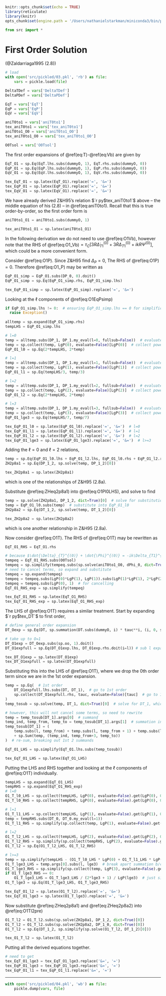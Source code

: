 ```r
knitr::opts_chunk$set(echo = TRUE)
library(reticulate)
library(knitr)
opts_chunk$set(engine.path = '/Users/nathanielstarkman/miniconda3/bin/python3.7')
```

```python
from src import *
```

# First Order Solution
(@Zaldarriaga1995 (2.8))

```python
# load 
with open('src/pickled/03.pkl', 'rb') as file:
    vars = pickle.load(file)

DeltaTDef = vars['DeltaTDef']
DeltaPDef = vars['DeltaPDef']

EqT = vars['EqT']
EqP = vars['EqP']
EqV = vars['EqV']

aniT0to1 = vars['aniT0to1']
tex_aniT0to1 = vars['tex_aniT0to1']
aniT0to1_O0 = vars['aniT0to1_O0']
tex_aniT0to1_O0 = vars['tex_aniT0to1_O0']

O0Tsol = vars['O0Tsol']
```

The first order expansions of \@ref(eq:T)-\@ref(eq:Vb) are given by 

```python
EqT_O1 = sp.Eq(EqT.lhs.subs(dummyO, 1), EqT.rhs.subs(dummyO, 0))
EqP_O1 = sp.Eq(EqP.lhs.subs(dummyO, 1), EqP.rhs.subs(dummyO, 0))
EqV_O1 = sp.Eq(EqV.lhs.subs(dummyO, 1), EqV.rhs.subs(dummyO, 0))
```

```python
tex_EqT_O1 = sp.latex(EqT_O1).replace('=', '&=')
tex_EqP_O1 = sp.latex(EqP_O1).replace('=', '&=')
tex_EqV_O1 = sp.latex(EqV_O1).replace('=', '&=')
```

\begin{align}
    `r py$tex_EqT_O1` & (\#eq:O1T) \\
    `r py$tex_EqP_O1` & (\#eq:O1P) \\
    `r py$tex_EqV_O1` & (\#eq:O1Vb)
\end{align}


We have already derived Z\&H95's relation $`r py$tex_aniT0to1`$ above -- the middle equation of his (2.8) -- in \@ref(eq:aniT0to1). Recall that this is true order-by-order, so the first order form is 

```python
aniT0to1_O1 = aniT0to1.subs(dummyO, 1)
```

```python
tex_aniT0to1_O1 = sp.latex(aniT0to1_O1)
```

\begin{equation}
    `r py$tex_aniT0to1_O1`.
    (\#eq:O1aniT0to1)
\end{equation}
    
In the following derivation we do not need to use \@ref(eq:O1Vb), however note that the RHS of \@ref(eq:O1_Vb)$= \tau_C\left[3R\dot{\Delta}_{T1}^{(0)} + 3\dot{R}\Delta_{T1}^{(0)} + ikR\Psi^{(0)} \right]$, which could be a more convenient form.
    
Consider \@ref(eq:O1P). Since Z\&H95 find $\Delta_{P} = 0$, The RHS of \@ref(eq:O1P)$=0$. Therefore \@ref(eq:O1_P) may be written as

```python
EqP_O1_simp = EqP_O1.subs(DP_0, 0).doit()
EqP_O1_simp = sp.Eq(EqP_O1_simp.rhs, EqP_O1_simp.lhs)
```

```python
tex_EqP_O1_simp = sp.latex(EqP_O1_simp).replace('=', '&=')
```

\begin{align}
    `r py$tex_EqP_O1_simp`
    (\#eq:O1EqPsimp)
\end{align}

\quad Looking at the $\ell$ components of \@ref(eq:O1EqPsimp)

```python
if EqP_O1_simp.lhs != 0:  # ensuring EqP_O1_simp.lhs == 0 for simplification
  raise Exception()
  
alltemp = sp.expand(EqP_O1_simp.rhs)
tempLHS = EqP_O1_simp.lhs

# l=0
temp = alltemp.subs(DP_1, DP_1.my_eval(l=0, fullsub=False))  # evaluate DP_1
temp = sp.collect(temp, LgP(0), evaluate=False)[LgP(0)]  # collect powers of LgP(0)
EqP_O1_l0 = sp.Eq(2*tempLHS, 2*temp)

# l=1
temp = alltemp.subs(DP_1, DP_1.my_eval(l=1, fullsub=False))  # evaluate DP_1
temp = sp.collect(temp, LgP(1), evaluate=False)[LgP(1)]  # collect powers of LgP(1)
EqP_O1_l1 = sp.Eq(tempLHS/3, temp/3)

# l=2
temp = alltemp.subs(DP_1, DP_1.my_eval(l=2, fullsub=False))  # evaluate DP_1
temp = sp.collect(temp, LgP(2), evaluate=False)[LgP(2)]  # collect powers of LgP(2)
EqP_O1_l2 = sp.Eq(2*tempLHS, 2*temp)

# l=3
temp = alltemp.subs(DP_1, DP_1.my_eval(l=3, fullsub=False))  # evaluate DP_1
temp = sp.collect(temp, LgP(3), evaluate=False)[LgP(3)]  # collect powers of LgP(3)
EqP_O1_lge3 = sp.Eq(tempLHS/7, temp/7)
```

```python
tex_EqP_O1_l0 = sp.latex(EqP_O1_l0).replace('=', '&=')  # l=0
tex_EqP_O1_l1 = sp.latex(EqP_O1_l1).replace('=', '&=')  # l=1
tex_EqP_O1_l2 = sp.latex(EqP_O1_l2).replace('=', '&=')  # l=2
tex_EqP_O1_lge3 = sp.latex(EqP_O1_lge3).replace('=', '&=')  # l>=3
```


\begin{align}
    `r py$tex_EqP_O1_l0` & \text{($\ell=0$)} (\#eq:O1Pl0LHS)  \\
    `r py$tex_EqP_O1_l1` & \text{Z&H96 (2.8c) #2, ($\ell=1$)} (\#eq:ZHeq2p8c2)\\
    `r py$tex_EqP_O1_l2` & \text{($\ell=2$)} (\#eq:O1Pl2LHS)\\
    `r py$tex_EqP_O1_lge3` & \text{Z&H95 (2.8c) #1b ($\ell \geq 3$)} (\#eq:ZHeq2p8c1b)
\end{align}

Adding the $\ell=0$ and $\ell=2$ relations,

```python
temp = sp.Eq(EqP_O1_l0.lhs + EqP_O1_l2.lhs, EqP_O1_l0.rhs + EqP_O1_l2.rhs)
ZH2p8a1 = sp.Eq(DP_1_2, sp.solve(temp, DP_1_2)[0])
```

```python
tex_ZH2p8a1 = sp.latex(ZH2p8a1)
```


\begin{equation}
    `r py$tex_ZH2p8a1`,
    (\#eq:ZHeq2p8a1)
\end{equation}

which is one of the relationships of Z\&H95 (2.8a).

Substitute \@ref(eq:ZHeq2p8a1) into \@ref(eq:O1Pl0LHS), and solve to find

```python
temp = sp.solve(ZH2p8a1, DP_1_2, dict=True)[0]  # solve for substitution
temp = EqP_O1_l0.subs(temp)  # substitute into EqP_O1_l0
ZH2p8a2 = sp.Eq(DT_1_2, sp.solve(temp, DT_1_2)[0])
```

```python
tex_ZH2p8a2 = sp.latex(ZH2p8a2)
```

\begin{equation}
     `r py$tex_ZH2p8a2`,
     (\#eq:ZHeq2p8a2)
\end{equation}

which is one another relationship in Z\&H95 (2.8a).

\vspace{10pt}

Now consider \@ref(eq:O1T). The RHS of \@ref(eq:O1T) may be rewritten as

```python
EqT_O1_RHS = EqT_O1.rhs

# because $\dot{\Delta}_{T}^{(0)} + \dot{\Phi}^{(0)} = -ik\Delta_{T1}^{(0)}$, where $\Delta_{T\ell}^{(0)} = 0
tempeq = EqT_O1_RHS.subs(O0Tsol)
tempeq = sp.simplify(tempeq.subs(sp.solve(aniT0to1_O0, dPhi_0, dict=True)[0]))
# need to cancel terms, so expand and substitute
tempeq = sp.expand(tempeq)
tempeq = tempeq.subs(LgP(0)*LgP(1), LgP(1)).subs(LgP(1)*LgP(1), 2*LgP(2)/3 + LgP(0)/3)  # from appendix
tempeq = tempeq.subs(LgP(0), 1)  # for cancelling
EqT_O1_RHS_exp = sp.simplify(tempeq)
```

```python
tex_EqT_O1_RHS = sp.latex(EqT_O1_RHS)
tex_EqT_O1_RHS_exp = sp.latex(EqT_O1_RHS_exp)
```

\begin{align}
  \rm{RHS} &=`r py$tex_EqT_O1_RHS` & \\
  &= `r py$tex_EqT_O1_RHS_exp` & (\#eq:O1EqTrhs)
\end{align}

The LHS of \@ref(eq:O1T) requires a similar treatment. Start by expanding $`r py$tex_DT`$ to first order,

```python
# define general order expansion
DT_Oexp = sp.Eq(DT, sp.summation(DT.subs(dummyO, i) * tauc**i, (i, 0, sp.oo)))

# take up to O=1
DT_O1exp = DT_Oexp.subs(sp.oo, 1).doit()
DT_O1expfull = sp.Eq(DT_O1exp.lhs, DT_O1exp.rhs.doit(i=l)) # sub l expansion
```

```python
tex_DT_O1exp = sp.latex(DT_O1exp)
tex_DT_O1expfull = sp.latex(DT_O1expfull)
```

\begin{equation}
  `r py$tex_DT_O1exp` \rightarrow `r py$tex_DT_O1expfull`
  (\#eq:O1EqTlhs)
\end{equation}

Substituting this into the LHS of \@ref(eq:O1T), where we drop the 0th order term since we are in the 1st order expansion.

```python
temp = sp.Eq(  # 1st order
    DT_O1expfull.lhs.subs(DT, DT_1),  # go to 1st order
    sp.collect(DT_O1expfull.rhs, tauc, evaluate=False)[tauc]  # go to 1st order
)
temp_tosub = sp.solve(temp, DT_1, dict=True)[0]  # solve for DT_1, which want to sub in 

# however, this will not cancel some terms, so need to rewrite
temp = temp_tosub[DT_1].args[0]  # summand
temp_ind, temp_from, temp_to = temp_tosub[DT_1].args[1]  # summation index set
temp_tosub[DT_1] = (
    temp.subs(l, temp_from) + temp.subs(l, temp_from + 1) + temp.subs(l, temp_from + 2)
    + sp.Sum(temp, (temp_ind, temp_from+3, temp_to))
)  # re-sum, breaking out 1st 2 summands

EqT_O1_LHS = sp.simplify(EqT_O1.lhs.subs(temp_tosub))

```


```python
tex_EqT_O1_LHS = sp.latex(EqT_O1_LHS)
```


\begin{align}
  \rm{LHS} &= `r py$sp$latex(py$EqT_O1$lhs)` \\
           &= `r py$tex_EqT_O1_LHS` & (\#eq:O1EqTlhs)
\end{align}

Putting the LHS and RHS together and looking at the $\ell$ components of \@ref(eq:O1T) individually.

```python
tempLHS = sp.expand(EqT_O1_LHS)
tempRHS = sp.expand(EqT_O1_RHS_exp)
# l=0
O1_T_l0_LHS = sp.collect(tempLHS, LgP(0), evaluate=False).get(LgP(0), 0)
O1_T_l0_RHS = sp.collect(tempRHS, LgP(0), evaluate=False).get(LgP(0), 0)

# l=1
O1_T_l1_LHS = sp.collect(tempLHS, LgP(1), evaluate=False).get(LgP(1), 0)
temp = tempRHS.subs(DT_0, DT_0.my_eval(l=1))
O1_T_l1_RHS = sp.simplify(sp.collect(temp, LgP(1), evaluate=False).get(LgP(1), 0))

# l=2
O1_T_l2_LHS = sp.collect(tempLHS, LgP(2), evaluate=False).get(LgP(2), 0)
O1_T_l2_RHS = sp.simplify(sp.collect(tempRHS, LgP(2), evaluate=False).get(LgP(2), 0))
O1_T_l2 = sp.Eq(O1_T_l2_LHS, O1_T_l2_RHS)

# l>=3
temp = sp.simplify(tempLHS - (O1_T_l0_LHS * LgP(0) + O1_T_l1_LHS * LgP(1) + O1_T_l2_LHS * LgP(2)))
O1_T_lge3_LHS = temp.args[0].subs(l, lge3)  # break apart summation b/c term by term
O1_T_lge3_RHS = sp.simplify(sp.collect(temp, LgP(3), evaluate=False).get(LgP(3), 0))
if O1_T_lge3_RHS == 0:
    O1_T_lge3_LHS = O1_T_lge3_LHS / (2*lge3 + 1) / LgP(lge3)  # just simplifying out constants
O1_T_lge3 = sp.Eq(O1_T_lge3_LHS, O1_T_lge3_RHS)
```

```python
tex_EqT_O1_l2 = sp.latex(O1_T_l2).replace('=', '&=')
tex_EqT_O1_lge3 = sp.latex(O1_T_lge3).replace('=', '&=')
```


\begin{align}
    `r py$sp$latex(py$O1_T_l0_LHS)` &= `r py$sp$latex(py$O1_T_l0_RHS)` & ($\ell=0$) (\#eq:O1Tl0) \\
    `r py$sp$latex(py$O1_T_l1_LHS)` &= `r py$sp$latex(py$O1_T_l1_RHS)` & ($\ell=1$) (\#eq:O1Tl1) \\
    `r py$tex_EqT_O1_l2` & ($\ell=2$) (\#eq:O1Tl2pre) \\
    `r py$tex_EqT_O1_lge3` &\text{Z&H95 (2.8c) #1a} ($\ell \geq 3$)  (\#eq:O1Tlge3) \\
\end{align}

Now substitute \@ref(eq:ZHeq2p8a1) and \@ref(eq:ZHeq2p8a2) into \@ref(eq:O1Tl2pre)

```python
O1_T_l2 = O1_T_l2.subs(sp.solve(ZH2p8a1, DP_1_2, dict=True)[0])
O1_T_l2 = O1_T_l2.subs(sp.solve(ZH2p8a2, DP_1_0, dict=True)[0])
O1_T_l2 = sp.Eq(DT_1_2, sp.simplify(sp.solve(O1_T_l2, DT_1_2)[0]))
```


```python
tex_O1_T_l2 = sp.latex(O1_T_l2)
```

\begin{equation}
    `r py$tex_O1_T_l2`
    (\#eq:O1Tl2)
\end{equation}

Putting all the derived equations together.

```python
# need to get 
tex_EqT_O1_lge3 = tex_EqT_O1_lge3.replace('&=', '=')
tex_EqP_O1_lge3 = tex_EqP_O1_lge3.replace('&=', '=')
tex_EqP_O1_l1 = tex_EqP_O1_l1.replace('&=', '=')
```


\begin{align}
    &`r py$tex_ZH2p8a1`, \quad `r py$tex_ZH2p8a2`  \quad;\quad `r py$tex_O1_T_l2` \\
    &`r py$tex_aniT0to1_O1` \\
    &`r py$tex_EqT_O1_lge3`, \quad `r py$tex_EqP_O1_lge3` \ \forall \ell \geq 3 \quad;\quad `r py$tex_EqP_O1_l1`
\end{align}


- - -

```python
with open('src/pickled/04.pkl', 'wb') as file:
    pickle.dump(vars, file)
```
